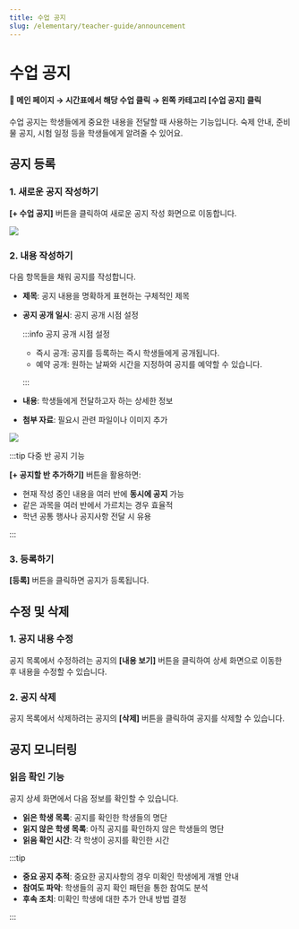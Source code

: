 ```yaml
---
title: 수업 공지
slug: /elementary/teacher-guide/announcement
---
```



# 수업 공지

#### 📍 메인 페이지 → 시간표에서 해당 수업 클릭 → 왼쪽 카테고리 [수업 공지] 클릭

수업 공지는 학생들에게 중요한 내용을 전달할 때 사용하는 기능입니다. 숙제 안내, 준비물 공지, 시험 일정 등을 학생들에게 알려줄 수 있어요.

## 공지 등록

### 1. 새로운 공지 작성하기

**[+ 수업 공지]** 버튼을 클릭하여 새로운 공지 작성 화면으로 이동합니다.

<Image src="/img/kr/elementary/teacher/04-01.jpg" size="lg" />

### 2. 내용 작성하기

다음 항목들을 채워 공지를 작성합니다.

- **제목**: 공지 내용을 명확하게 표현하는 구체적인 제목
- **공지 공개 일시**: 공지 공개 시점 설정

  :::info 공지 공개 시점 설정

  - 즉시 공개: 공지를 등록하는 즉시 학생들에게 공개됩니다.
  - 예약 공개: 원하는 날짜와 시간을 지정하여 공지를 예약할 수 있습니다.

  :::

- **내용**: 학생들에게 전달하고자 하는 상세한 정보
- **첨부 자료**: 필요시 관련 파일이나 이미지 추가

<Image src="/img/kr/elementary/teacher/04-02.jpg" size="lg" />

:::tip 다중 반 공지 기능

**[+ 공지할 반 추가하기]** 버튼을 활용하면:

- 현재 작성 중인 내용을 여러 반에 **동시에 공지** 가능
- 같은 과목을 여러 반에서 가르치는 경우 효율적
- 학년 공통 행사나 공지사항 전달 시 유용

:::

### 3. 등록하기

**[등록]** 버튼을 클릭하면 공지가 등록됩니다.

## 수정 및 삭제

### 1. 공지 내용 수정

공지 목록에서 수정하려는 공지의 **[내용 보기]** 버튼을 클릭하여 상세 화면으로 이동한 후 내용을 수정할 수 있습니다.

### 2. 공지 삭제

공지 목록에서 삭제하려는 공지의 **[삭제]** 버튼을 클릭하여 공지를 삭제할 수 있습니다.

## 공지 모니터링

### 읽음 확인 기능

공지 상세 화면에서 다음 정보를 확인할 수 있습니다.

- **읽은 학생 목록**: 공지를 확인한 학생들의 명단
- **읽지 않은 학생 목록**: 아직 공지를 확인하지 않은 학생들의 명단
- **읽음 확인 시간**: 각 학생이 공지를 확인한 시간

:::tip

- **중요 공지 추적**: 중요한 공지사항의 경우 미확인 학생에게 개별 안내
- **참여도 파악**: 학생들의 공지 확인 패턴을 통한 참여도 분석
- **후속 조치**: 미확인 학생에 대한 추가 안내 방법 결정

:::
